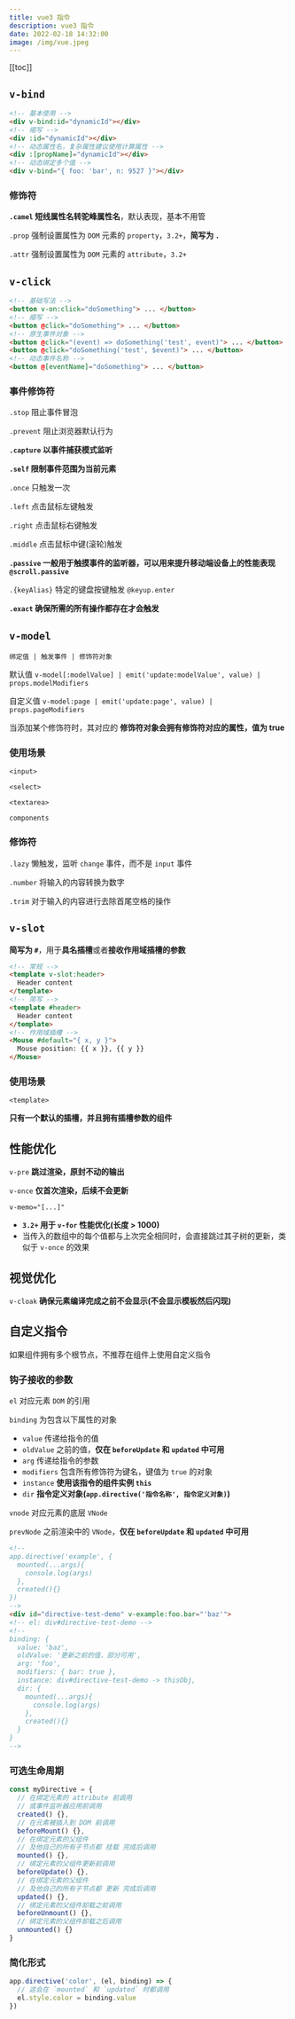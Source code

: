 ```yaml
---
title: vue3 指令
description: vue3 指令
date: 2022-02-18 14:32:00
image: /img/vue.jpeg
---
```


[[toc]]

## `v-bind`

```html
<!-- 基本使用 -->
<div v-bind:id="dynamicId"></div>
<!-- 缩写 -->
<div :id="dynamicId"></div>
<!-- 动态属性名，复杂属性建议使用计算属性 -->
<div :[propName]="dynamicId"></div>
<!-- 动态绑定多个值 -->
<div v-bind="{ foo: 'bar', n: 9527 }"></div>
```

### 修饰符

**`.camel` 短线属性名转驼峰属性名**，默认表现，基本不用管

`.prop` 强制设置属性为 `DOM` 元素的 `property`，`3.2+`，**简写为 `.`**

`.attr` 强制设置属性为 `DOM` 元素的 `attribute`，`3.2+`

## `v-click`

```html
<!-- 基础写法 -->
<button v-on:click="doSomething"> ... </button>
<!-- 缩写 -->
<button @click="doSomething"> ... </button>
<!-- 原生事件对象 -->
<button @click="(event) => doSomething('test', event)"> ... </button>
<button @click="doSomething('test', $event)"> ... </button>
<!-- 动态事件名称 -->
<button @[eventName]="doSomething"> ... </button>
```

### 事件修饰符

`.stop` 阻止事件冒泡

`.prevent` 阻止浏览器默认行为

**`.capture` 以事件捕获模式监听**

**`.self` 限制事件范围为当前元素**

`.once` 只触发一次

`.left` 点击鼠标左键触发

`.right` 点击鼠标右键触发

`.middle` 点击鼠标中键(滚轮)触发

**`.passive` 一般用于触摸事件的监听器，可以用来提升移动端设备上的性能表现 `@scroll.passive`**

`.{keyAlias}` 特定的键盘按键触发 `@keyup.enter`

**`.exact` 确保所需的所有操作都存在才会触发**


## `v-model`

`绑定值 | 触发事件 | 修饰符对象`

默认值 `v-model[:modelValue] | emit('update:modelValue', value) | props.modelModifiers`

自定义值 `v-model:page | emit('update:page', value) | props.pageModifiers`

当添加某个修饰符时，其对应的 **修饰符对象会拥有修饰符对应的属性，值为 true**

### 使用场景

`<input>`

`<select>`

`<textarea>`

`components`

### 修饰符

`.lazy` 懒触发，监听 `change` 事件，而不是 `input` 事件

`.number` 将输入的内容转换为数字

`.trim` 对于输入的内容进行去除首尾空格的操作

## `v-slot`

**简写为 `#`**，用于**具名插槽**或者**接收作用域插槽的参数**

```html
<!-- 常规 -->
<template v-slot:header>
  Header content
</template>
<!-- 简写 -->
<template #header>
  Header content
</template>
<!-- 作用域插槽 -->
<Mouse #default="{ x, y }">
  Mouse position: {{ x }}, {{ y }}
</Mouse>
```

### 使用场景

`<template>`

**只有一个默认的插槽，并且拥有插槽参数的组件**

## 性能优化

`v-pre` **跳过渲染，原封不动的输出**

`v-once` **仅首次渲染，后续不会更新**

`v-memo="[...]"`
  - **`3.2+` 用于 `v-for` 性能优化(长度 > 1000)**
  - 当传入的数组中的每个值都与上次完全相同时，会直接跳过其子树的更新，类似于 `v-once` 的效果

## 视觉优化

`v-cloak` **确保元素编译完成之前不会显示(不会显示模板然后闪现)**

## 自定义指令

<Alert type="warning" title="不会被 $attr 继承">如果组件拥有多个根节点，不推荐在组件上使用自定义指令</Alert>

### 钩子接收的参数

`el` 对应元素 `DOM` 的引用

`binding` 为包含以下属性的对象
  - `value` 传递给指令的值
  - `oldValue` 之前的值，**仅在 `beforeUpdate` 和 `updated` 中可用**
  - `arg` 传递给指令的参数
  - `modifiers` 包含所有修饰符为键名，键值为 `true` 的对象
  - `instance` **使用该指令的组件实例 `this`**
  - `dir` **指令定义对象(`app.directive('指令名称', 指令定义对象)`)**

`vnode` 对应元素的底层 `VNode`

`prevNode` 之前渲染中的 `VNode`，**仅在 `beforeUpdate` 和 `updated` 中可用**

```html
<!-- 
app.directive('example', {
  mounted(...args){
    console.log(args)
  },
  created(){}
})
-->
<div id="directive-test-demo" v-example:foo.bar="'baz'">
<!-- el: div#directive-test-demo -->
<!-- 
binding: {
  value: 'baz',
  oldValue: '更新之前的值，部分可用',
  arg: 'foo',
  modifiers: { bar: true },
  instance: div#directive-test-demo -> thisObj,
  dir: {
    mounted(...args){
      console.log(args)
    },
    created(){}
  }
}
-->
```

### 可选生命周期

```ts
const myDirective = {
  // 在绑定元素的 attribute 前调用
  // 或事件监听器应用前调用
  created() {},
  // 在元素被插入到 DOM 前调用
  beforeMount() {},
  // 在绑定元素的父组件
  // 及他自己的所有子节点都 挂载 完成后调用
  mounted() {},
  // 绑定元素的父组件更新前调用
  beforeUpdate() {},
  // 在绑定元素的父组件
  // 及他自己的所有子节点都 更新 完成后调用
  updated() {},
  // 绑定元素的父组件卸载之前调用
  beforeUnmount() {},
  // 绑定元素的父组件卸载之后调用
  unmounted() {}
}
```

### 简化形式

```ts
app.directive('color', (el, binding) => {
  // 这会在 `mounted` 和 `updated` 时都调用
  el.style.color = binding.value
})
```